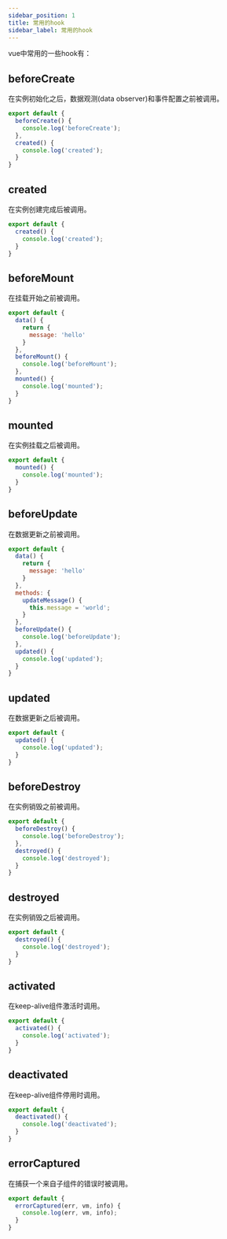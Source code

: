 ```yaml
---
sidebar_position: 1
title: 常用的hook
sidebar_label: 常用的hook
---
```


vue中常用的一些hook有：

## beforeCreate

在实例初始化之后，数据观测(data observer)和事件配置之前被调用。

```javascript
export default {
  beforeCreate() {
    console.log('beforeCreate');
  },
  created() {
    console.log('created');
  }
}
```


## created

在实例创建完成后被调用。

```javascript
export default {
  created() {
    console.log('created');
  }
}
```

## beforeMount

在挂载开始之前被调用。

```javascript
export default {
  data() {
    return {
      message: 'hello'
    }
  },
  beforeMount() {
    console.log('beforeMount');
  },
  mounted() {
    console.log('mounted');
  }
}
```

## mounted

在实例挂载之后被调用。

```javascript
export default {
  mounted() {
    console.log('mounted');
  }
}
```

## beforeUpdate

在数据更新之前被调用。

```javascript
export default {
  data() {
    return {
      message: 'hello'
    }
  },
  methods: {
    updateMessage() {
      this.message = 'world';
    }
  },
  beforeUpdate() {
    console.log('beforeUpdate');
  },
  updated() {
    console.log('updated');
  }
}
```


## updated

在数据更新之后被调用。

```javascript
export default {
  updated() {
    console.log('updated');
  }
}
```

## beforeDestroy

在实例销毁之前被调用。

```javascript
export default {
  beforeDestroy() {
    console.log('beforeDestroy');
  },
  destroyed() {
    console.log('destroyed');
  }
}
```

## destroyed

在实例销毁之后被调用。

```javascript
export default {
  destroyed() {
    console.log('destroyed');
  }
}
```

## activated

在keep-alive组件激活时调用。

```javascript
export default {
  activated() {
    console.log('activated');
  }
}
```

## deactivated

在keep-alive组件停用时调用。

```javascript
export default {
  deactivated() {
    console.log('deactivated');
  }
}
```


## errorCaptured

在捕获一个来自子组件的错误时被调用。

```javascript
export default {
  errorCaptured(err, vm, info) {
    console.log(err, vm, info);
  }
}
```
